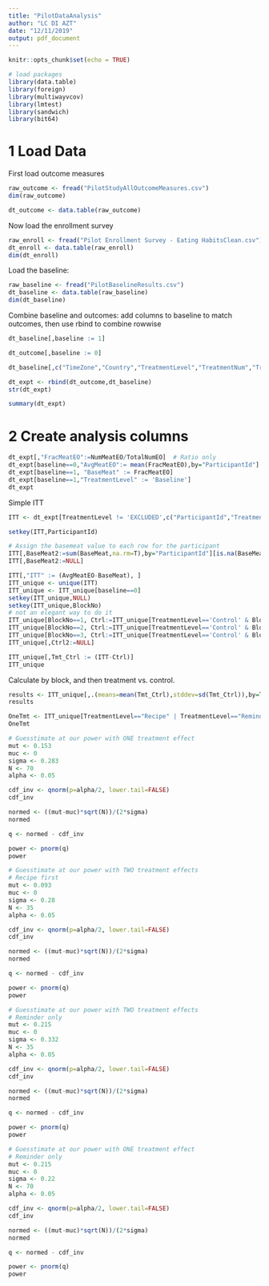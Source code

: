 ```yaml
---
title: "PilotDataAnalysis"
author: "LC DI AZT"
date: "12/11/2019"
output: pdf_document
---
```


```r
knitr::opts_chunk$set(echo = TRUE)
```

```r
# load packages 
library(data.table)
library(foreign)
library(multiwayvcov)
library(lmtest)
library(sandwich)
library(bit64)
```

# 1 Load Data
First load outcome measures

```r
raw_outcome <- fread("PilotStudyAllOutcomeMeasures.csv")
dim(raw_outcome)
```

```r
dt_outcome <- data.table(raw_outcome)
```

Now load the enrollment survey

```r
raw_enroll <- fread("Pilot Enrollment Survey - Eating HabitsClean.csv")
dt_enroll <- data.table(raw_enroll)
dim(dt_enroll)
```

Load the baseline:

```r
raw_baseline <- fread("PilotBaselineResults.csv")
dt_baseline <- data.table(raw_baseline)
dim(dt_baseline)
```

Combine baseline and outcomes: add columns to baseline to match outcomes, then use rbind to combine rowwise

```r
dt_baseline[,baseline := 1]
```


```r
dt_outcome[,baseline := 0]
```

```r
dt_baseline[,c("TimeZone","Country","TreatmentLevel","TreatmentNum","TreatmentSent","TreatmentReceived","BlockNo") := NA]
```

```r
dt_expt <- rbind(dt_outcome,dt_baseline)
str(dt_expt)
```

```r
summary(dt_expt)
```



# 2 Create analysis columns

```r
dt_expt[,"FracMeatEO":=NumMeatEO/TotalNumEO]  # Ratio only
dt_expt[baseline==0,"AvgMeatEO":= mean(FracMeatEO),by="ParticipantId"] #Average meat in treatment - not clustered for now
dt_expt[baseline==1, "BaseMeat" := FracMeatEO]
dt_expt[baseline==1,"TreatmentLevel" := 'Baseline']
dt_expt
```

Simple ITT

```r
ITT <- dt_expt[TreatmentLevel != 'EXCLUDED',c("ParticipantId","TreatmentLevel","BlockNo","baseline","AvgMeatEO","BaseMeat")]
```


```r
setkey(ITT,ParticipantId)
```

```r
# Assign the basemeat value to each row for the participant
ITT[,BaseMeat2:=sum(BaseMeat,na.rm=T),by="ParticipantId"][is.na(BaseMeat), BaseMeat:=BaseMeat2,]
ITT[,BaseMeat2:=NULL]
```

```r
ITT[,"ITT" := (AvgMeatEO-BaseMeat), ]
ITT_unique <- unique(ITT)
ITT_unique <- ITT_unique[baseline==0]
setkey(ITT_unique,NULL)
setkey(ITT_unique,BlockNo)
# not an elegant way to do it
ITT_unique[BlockNo==1, Ctrl:=ITT_unique[TreatmentLevel=='Control' & BlockNo==1,ITT]]
ITT_unique[BlockNo==2, Ctrl:=ITT_unique[TreatmentLevel=='Control' & BlockNo==2,ITT]]
ITT_unique[BlockNo==3, Ctrl:=ITT_unique[TreatmentLevel=='Control' & BlockNo==3,ITT]]
ITT_unique[,Ctrl2:=NULL]
```

```r
ITT_unique[,Tmt_Ctrl := (ITT-Ctrl)]
ITT_unique
```


Calculate by block, and then treatment vs. control.

```r
results <- ITT_unique[,.(means=mean(Tmt_Ctrl),stddev=sd(Tmt_Ctrl)),by=TreatmentLevel]
results
```

```r
OneTmt <- ITT_unique[TreatmentLevel=="Recipe" | TreatmentLevel=="Reminder",.(means=mean(Tmt_Ctrl),stddev=sd(Tmt_Ctrl))]
OneTmt
```

```r
# Guesstimate at our power with ONE treatment effect
mut <- 0.153
muc <- 0
sigma <- 0.283
N <- 70
alpha <- 0.05

cdf_inv <- qnorm(p=alpha/2, lower.tail=FALSE)
cdf_inv

normed <- ((mut-muc)*sqrt(N))/(2*sigma)
normed

q <- normed - cdf_inv

power <- pnorm(q)
power
```

```r
# Guesstimate at our power with TWO treatment effects 
# Recipe first
mut <- 0.093
muc <- 0
sigma <- 0.28
N <- 35
alpha <- 0.05

cdf_inv <- qnorm(p=alpha/2, lower.tail=FALSE)
cdf_inv

normed <- ((mut-muc)*sqrt(N))/(2*sigma)
normed

q <- normed - cdf_inv

power <- pnorm(q)
power
```
```r
# Guesstimate at our power with TWO treatment effects 
# Reminder only
mut <- 0.215
muc <- 0
sigma <- 0.332
N <- 35
alpha <- 0.05

cdf_inv <- qnorm(p=alpha/2, lower.tail=FALSE)
cdf_inv

normed <- ((mut-muc)*sqrt(N))/(2*sigma)
normed

q <- normed - cdf_inv

power <- pnorm(q)
power
```

```r
# Guesstimate at our power with ONE treatment effect
# Reminder only
mut <- 0.215
muc <- 0
sigma <- 0.22
N <- 70
alpha <- 0.05

cdf_inv <- qnorm(p=alpha/2, lower.tail=FALSE)
cdf_inv

normed <- ((mut-muc)*sqrt(N))/(2*sigma)
normed

q <- normed - cdf_inv

power <- pnorm(q)
power
```

